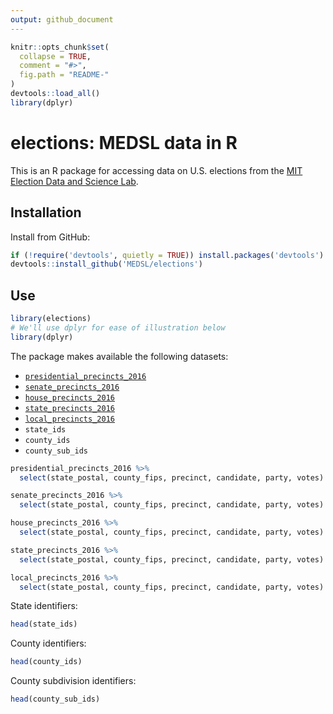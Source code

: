 ```yaml
---
output: github_document
---
```


<!-- README.md is generated from README.Rmd. Please edit that file -->

```r
knitr::opts_chunk$set(
  collapse = TRUE,
  comment = "#>",
  fig.path = "README-"
)
devtools::load_all()
library(dplyr)
```

# elections: MEDSL data in R

This is an R package for accessing data on U.S. elections from the [MIT Election Data and Science Lab](https://electionlab.mit.edu).


## Installation

Install from GitHub:

```r
if (!require('devtools', quietly = TRUE)) install.packages('devtools')
devtools::install_github('MEDSL/elections')
```

## Use

```r
library(elections)
# We'll use dplyr for ease of illustration below
library(dplyr)
```

The package makes available the following datasets:

* [`presidential_precincts_2016`](http://dx.doi.org/10.7910/DVN/LYWX3D)
* [`senate_precincts_2016`](http://dx.doi.org/10.7910/DVN/NLTQAD)
* [`house_precincts_2016`](http://dx.doi.org/10.7910/DVN/PSKDUJ)
* [`state_precincts_2016`](http://dx.doi.org/10.7910/DVN/GSZG1O)
* [`local_precincts_2016`](http://dx.doi.org/10.7910/DVN/Q8OHRS)
* `state_ids`
* `county_ids`
* `county_sub_ids`

```r
presidential_precincts_2016 %>%
  select(state_postal, county_fips, precinct, candidate, party, votes)
```

```r
senate_precincts_2016 %>%
  select(state_postal, county_fips, precinct, candidate, party, votes)
```

```r
house_precincts_2016 %>%
  select(state_postal, county_fips, precinct, candidate, party, votes)
```

```r
state_precincts_2016 %>%
  select(state_postal, county_fips, precinct, candidate, party, votes)
```

```r
local_precincts_2016 %>%
  select(state_postal, county_fips, precinct, candidate, party, votes)
```

State identifiers:

```r
head(state_ids)
```

County identifiers:

```r
head(county_ids)
```

County subdivision identifiers:

```r
head(county_sub_ids)
```
